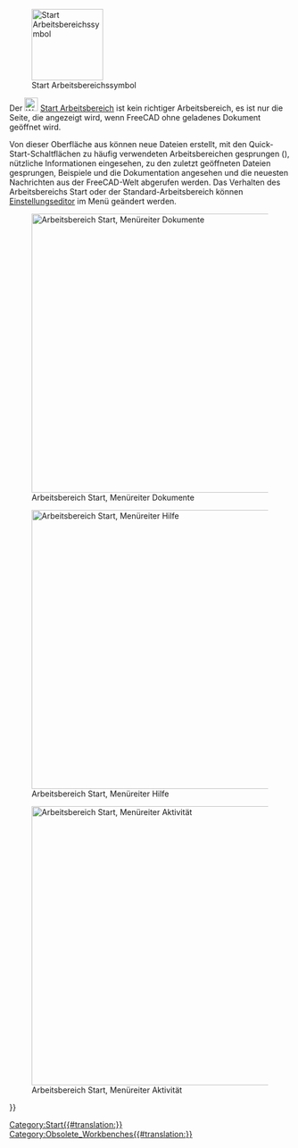 <languages/>

{{Docnav/de
|
|
|IconL=
|IconR=
}}

{{VeryImportantMessage|Der '''Arbeitsbereich Start''' wird nach der Version 0.21. nicht mehr enthalten sein.}}

[[Image:Workbench_Start.svg|thumb|128px|Start Arbeitsbereichssymbol]]

Der [[Image:Workbench_Start.svg|24px]] [[Start_Workbench/de|Start Arbeitsbereich]] ist kein richtiger Arbeitsbereich, es ist nur die Seite, die angezeigt wird, wenn FreeCAD ohne geladenes Dokument geöffnet wird.

Von dieser Oberfläche aus können neue Dateien erstellt, mit den Quick-Start-Schaltflächen zu häufig verwendeten Arbeitsbereichen gesprungen ({{Version/de|1.0}}), nützliche Informationen eingesehen, zu den zuletzt geöffneten Dateien gesprungen, Beispiele und die Dokumentation angesehen und die neuesten Nachrichten aus der FreeCAD-Welt abgerufen werden. Das Verhalten des Arbeitsbereichs Start oder der Standard-Arbeitsbereich können [[Preferences_Editor/de|Einstellungseditor]] im Menü {{MenuCommand|Bearbeiten → Einstellungen → Start}} geändert werden.

[[Image:Start_Documents.png|thumb|left|500px|Arbeitsbereich Start, Menüreiter Dokumente]]

[[Image:Start_Help.png|thumb|left|500px|Arbeitsbereich Start, Menüreiter Hilfe]]

[[Image:Start_Activity.png|thumb|left|500px|Arbeitsbereich Start, Menüreiter Aktivität]]


{{Docnav/de
|
|
|IconL=
|IconR=
}}

{{Userdocnavi{{#translation:}}}}
[[Category:Start{{#translation:}}]]
[[Category:Obsolete_Workbenches{{#translation:}}]]
